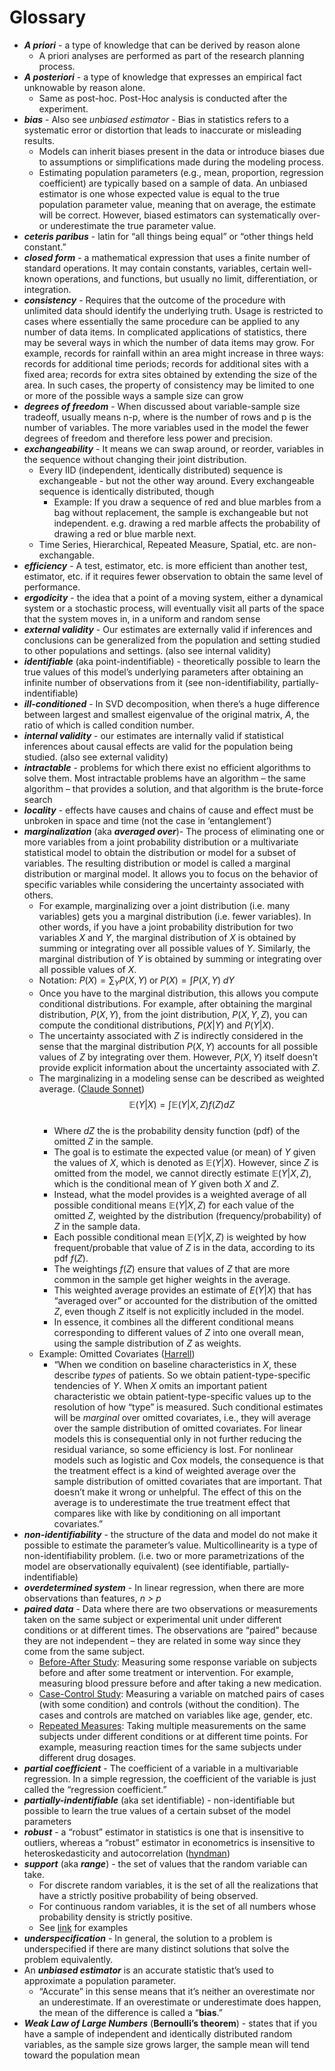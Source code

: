 # Glossary {#sec-math-gloss .unnumbered}

-   ***A priori*** - a type of knowledge that can be derived by reason alone
    -   A priori analyses are performed as part of the research planning process.
-   ***A posteriori*** - a type of knowledge that expresses an empirical fact unknowable by reason alone.
    -   Same as post-hoc. Post-Hoc analysis is conducted after the experiment.
-   ***bias*** - Also see *unbiased estimator* - Bias in statistics refers to a systematic error or distortion that leads to inaccurate or misleading results.
    -   Models can inherit biases present in the data or introduce biases due to assumptions or simplifications made during the modeling process.
    -   Estimating population parameters (e.g., mean, proportion, regression coefficient) are typically based on a sample of data. An unbiased estimator is one whose expected value is equal to the true population parameter value, meaning that on average, the estimate will be correct. However, biased estimators can systematically over- or underestimate the true parameter value.
-   ***ceteris paribus*** - latin for "all things being equal" or "other things held constant."
-   ***closed form*** - a mathematical expression that uses a finite number of standard operations. It may contain constants, variables, certain well-known operations, and functions, but usually no limit, differentiation, or integration.
-   ***consistency*** - Requires that the outcome of the procedure with unlimited data should identify the underlying truth. Usage is restricted to cases where essentially the same procedure can be applied to any number of data items. In complicated applications of statistics, there may be several ways in which the number of data items may grow. For example, records for rainfall within an area might increase in three ways: records for additional time periods; records for additional sites with a fixed area; records for extra sites obtained by extending the size of the area. In such cases, the property of consistency may be limited to one or more of the possible ways a sample size can grow
-   ***degrees of freedom*** - When discussed about variable-sample size tradeoff, usually means n-p, where is the number of rows and p is the number of variables. The more variables used in the model the fewer degrees of freedom and therefore less power and precision.
-   ***exchangeability*** - It means we can swap around, or reorder, variables in the sequence without changing their joint distribution.
    -   Every IID (independent, identically distributed) sequence is exchangeable - but not the other way around. Every exchangeable sequence is identically distributed, though
        -   [Example]{.ribbon-highlight}: If you draw a sequence of red and blue marbles from a bag without replacement, the sample is exchangeable but not independent. e.g. drawing a red marble affects the probability of drawing a red or blue marble next.
    -   Time Series, Hierarchical, Repeated Measure, Spatial, etc. are non-exchangable.
-   ***efficiency*** - A test, estimator, etc. is more efficient than another test, estimator, etc. if it requires fewer observation to obtain the same level of performance.
-   ***ergodicity*** - the idea that a point of a moving system, either a dynamical system or a stochastic process, will eventually visit all parts of the space that the system moves in, in a uniform and random sense
-   ***external validity*** - Our estimates are externally valid if inferences and conclusions can be generalized from the population and setting studied to other populations and settings. (also see internal validity)
-   ***identifiable*** (aka point-indentifiable) - theoretically possible to learn the true values of this model's underlying parameters after obtaining an infinite number of observations from it (see non-identifiability, partially-indentifiable)
-   ***ill-conditioned*** - In SVD decomposition, when there's a huge difference between largest and smallest eigenvalue of the original matrix, *A*, the ratio of which is called condition number.
-   ***internal validity*** - our estimates are internally valid if statistical inferences about causal effects are valid for the population being studied. (also see external validity)
-   ***intractable*** - problems for which there exist no efficient algorithms to solve them. Most intractable problems have an algorithm -- the same algorithm -- that provides a solution, and that algorithm is the brute-force search
-   ***locality*** - effects have causes and chains of cause and effect must be unbroken in space and time (not the case in 'entanglement')
-   ***marginalization*** (aka ***averaged over***)- The process of eliminating one or more variables from a joint probability distribution or a multivariate statistical model to obtain the distribution or model for a subset of variables. The resulting distribution or model is called a marginal distribution or marginal model. It allows you to focus on the behavior of specific variables while considering the uncertainty associated with others.
    -   For example, marginalizing over a joint distribution (i.e. many variables) gets you a marginal distribution (i.e. fewer variables). In other words, if you have a joint probability distribution for two variables $X$ and $Y$, the marginal distribution of $X$ is obtained by summing or integrating over all possible values of $Y$. Similarly, the marginal distribution of $Y$ is obtained by summing or integrating over all possible values of $X$.
    -   Notation: $P(X) = \sum_Y P(X,Y) \;\text{or}\; P(X) = \int P(X,Y)\;dY$
    -   Once you have to the marginal distribution, this allows you compute conditional distributions. For example, after obtaining the marginal distribution, $P(X,Y)$, from the joint distribution, $P(X,Y,Z)$, you can compute the conditional distributions, $P(X|Y)$ and $P(Y|X)$.
    -   The uncertainty associated with $Z$ is indirectly considered in the sense that the marginal distribution $P(X,Y)$ accounts for all possible values of $Z$ by integrating over them. However, $P(X,Y)$ itself doesn't provide explicit information about the uncertainty associated with $Z$.
    -   The marginalizing in a modeling sense can be described as weighted average. ([Claude Sonnet](https://claude.ai/chat/86c80e31-f01d-4ac8-846f-03c3b6ca5f69))\
        $$
        \mathbb{E}(Y|X) = \int \mathbb{E}(Y|X,Z)f(Z)dZ
        $$\
        -   Where $dZ$ the is the probability density function (pdf) of the omitted $Z$ in the sample.
        -   The goal is to estimate the expected value (or mean) of $Y$ given the values of $X$, which is denoted as $\mathbb{E}(Y|X)$. However, since $Z$ is omitted from the model, we cannot directly estimate $\mathbb{E}(Y|X, Z)$, which is the conditional mean of $Y$ given both $X$ and $Z$.
        -   Instead, what the model provides is a weighted average of all possible conditional means $\mathbb{E}(Y|X, Z)$ for each value of the omitted $Z$, weighted by the distribution (frequency/probability) of $Z$ in the sample data.
        -   Each possible conditional mean $\mathbb{E}(Y|X, Z)$ is weighted by how frequent/probable that value of $Z$ is in the data, according to its pdf $f(Z)$.
        -   The weightings $f(Z)$ ensure that values of $Z$ that are more common in the sample get higher weights in the average.
        -   This weighted average provides an estimate of $E(Y|X)$ that has "averaged over" or accounted for the distribution of the omitted $Z$, even though $Z$ itself is not explicitly included in the model.
        -   In essence, it combines all the different conditional means corresponding to different values of $Z$ into one overall mean, using the sample distribution of $Z$ as weights.
    -   [Example]{.ribbon-highlight}: Omitted Covariates ([Harrell](https://www.fharrell.com/post/rct-mimic/))
        -   "When we condition on baseline characteristics in $X$, these describe *types* of patients. So we obtain patient-type-specific tendencies of $Y$. When $X$ omits an important patient characteristic we obtain patient-type-specific values up to the resolution of how “type” is measured. Such conditional estimates will be *marginal* over omitted covariates, i.e., they will average over the sample distribution of omitted covariates. For linear models this is consequential only in not further reducing the residual variance, so some efficiency is lost. For nonlinear models such as logistic and Cox models, the consequence is that the treatment effect is a kind of weighted average over the sample distribution of omitted covariates that are important. That doesn’t make it wrong or unhelpful. The effect of this on the average is to underestimate the true treatment effect that compares like with like by conditioning on all important covariates."
-   ***non-identifiability*** - the structure of the data and model do not make it possible to estimate the parameter's value. Multicollinearity is a type of non-identifiability problem. (i.e. two or more parametrizations of the model are observationally equivalent) (see identifiable, partially-indentifiable)
-   ***overdetermined system*** - In linear regression, when there are more observations than features, *n \> p*
-   ***paired data*** - Data where there are two observations or measurements taken on the same subject or experimental unit under different conditions or at different times. The observations are "paired" because they are not independent – they are related in some way since they come from the same subject.
    -   [Before-After Study]{.underline}: Measuring some response variable on subjects before and after some treatment or intervention. For example, measuring blood pressure before and after taking a new medication.
    -   [Case-Control Study]{.underline}: Measuring a variable on matched pairs of cases (with some condition) and controls (without the condition). The cases and controls are matched on variables like age, gender, etc.
    -   [Repeated Measures]{.underline}: Taking multiple measurements on the same subjects under different conditions or at different time points. For example, measuring reaction times for the same subjects under different drug dosages.
-   ***partial coefficient*** - The coefficient of a variable in a multivariable regression. In a simple regression, the coefficient of the variable is just called the "regression coefficient."
-   ***partially-indentifiable*** (aka set identifiable) - non-identifiable but possible to learn the true values of a certain subset of the model parameters
-   ***robust*** - a "robust" estimator in statistics is one that is insensitive to outliers, whereas a "robust" estimator in econometrics is insensitive to heteroskedasticity and autocorrelation ([hyndman](https://robjhyndman.com/hyndsight/statistics-vs-econometrics/))
-   ***support*** (aka ***range***) - the set of values that the random variable can take.
    -   For discrete random variables, it is the set of all the realizations that have a strictly positive probability of being observed.
    -   For continuous random variables, it is the set of all numbers whose probability density is strictly positive.
    -   See [link](https://www.statlect.com/glossary/support-of-a-random-variable) for examples
-   ***underspecification*** - In general, the solution to a problem is underspecified if there are many distinct solutions that solve the problem equivalently.
-   An ***unbiased estimator*** is an accurate statistic that's used to approximate a population parameter.
    -   "Accurate" in this sense means that it's neither an overestimate nor an underestimate. If an overestimate or underestimate does happen, the mean of the difference is called a "**bias**."
-   ***Weak Law of Large Numbers*** (**Bernoulli's theorem**) - states that if you have a sample of independent and identically distributed random variables, as the sample size grows larger, the sample mean will tend toward the population mean
